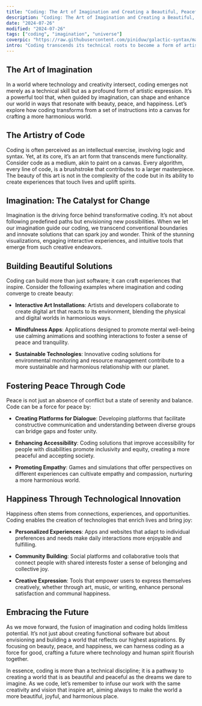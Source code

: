 ```yaml
---
title: "Coding: The Art of Imagination and Creating a Beautiful, Peaceful World"
description: "Coding: The Art of Imagination and Creating a Beautiful, Peaceful World"
date: "2024-07-26"
modified: "2024-07-26"
tags: ["coding", "imagination", "universe"]
coverpic: "https://raw.githubusercontent.com/piniduw/galactic-syntax/main/images/art_of_imagination.jpeg"
intro: "Coding transcends its technical roots to become a form of artistic expression. When guided by imagination, it has the power to create beauty, foster peace, and spread happiness. This article explores how coding can transform our world into a more harmonious place through creativity and innovation."
---
```


## The Art of Imagination

In a world where technology and creativity intersect, coding emerges not merely as a technical skill but as a profound form of artistic expression. It’s a powerful tool that, when guided by imagination, can shape and enhance our world in ways that resonate with beauty, peace, and happiness. Let’s explore how coding transforms from a set of instructions into a canvas for crafting a more harmonious world.

## The Artistry of Code

Coding is often perceived as an intellectual exercise, involving logic and syntax. Yet, at its core, it’s an art form that transcends mere functionality. Consider code as a medium, akin to paint on a canvas. Every algorithm, every line of code, is a brushstroke that contributes to a larger masterpiece. The beauty of this art is not in the complexity of the code but in its ability to create experiences that touch lives and uplift spirits.

## Imagination: The Catalyst for Change

Imagination is the driving force behind transformative coding. It’s not about following predefined paths but envisioning new possibilities. When we let our imagination guide our coding, we transcend conventional boundaries and innovate solutions that can spark joy and wonder. Think of the stunning visualizations, engaging interactive experiences, and intuitive tools that emerge from such creative endeavors.

## Building Beautiful Solutions

Coding can build more than just software; it can craft experiences that inspire. Consider the following examples where imagination and coding converge to create beauty:

- **Interactive Art Installations**: Artists and developers collaborate to create digital art that reacts to its environment, blending the physical and digital worlds in harmonious ways.

- **Mindfulness Apps**: Applications designed to promote mental well-being use calming animations and soothing interactions to foster a sense of peace and tranquility.

- **Sustainable Technologies**: Innovative coding solutions for environmental monitoring and resource management contribute to a more sustainable and harmonious relationship with our planet.

## Fostering Peace Through Code

Peace is not just an absence of conflict but a state of serenity and balance. Code can be a force for peace by:

- **Creating Platforms for Dialogue**: Developing platforms that facilitate constructive communication and understanding between diverse groups can bridge gaps and foster unity.

- **Enhancing Accessibility**: Coding solutions that improve accessibility for people with disabilities promote inclusivity and equity, creating a more peaceful and accepting society.

- **Promoting Empathy**: Games and simulations that offer perspectives on different experiences can cultivate empathy and compassion, nurturing a more harmonious world.

## Happiness Through Technological Innovation

Happiness often stems from connections, experiences, and opportunities. Coding enables the creation of technologies that enrich lives and bring joy:

- **Personalized Experiences**: Apps and websites that adapt to individual preferences and needs make daily interactions more enjoyable and fulfilling.

- **Community Building**: Social platforms and collaborative tools that connect people with shared interests foster a sense of belonging and collective joy.

- **Creative Expression**: Tools that empower users to express themselves creatively, whether through art, music, or writing, enhance personal satisfaction and communal happiness.

## Embracing the Future

As we move forward, the fusion of imagination and coding holds limitless potential. It’s not just about creating functional software but about envisioning and building a world that reflects our highest aspirations. By focusing on beauty, peace, and happiness, we can harness coding as a force for good, crafting a future where technology and human spirit flourish together.

In essence, coding is more than a technical discipline; it is a pathway to creating a world that is as beautiful and peaceful as the dreams we dare to imagine. As we code, let’s remember to infuse our work with the same creativity and vision that inspire art, aiming always to make the world a more beautiful, joyful, and harmonious place.
